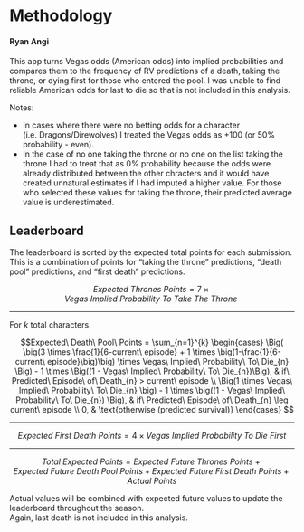 # Methodology

#### Ryan Angi

This app turns Vegas odds (American odds) into implied probabilities and compares them to the frequency of RV predictions of a death, taking the throne, or dying first for those who entered the pool. I was unable to find reliable American odds for last to die so that is not included in this analysis. 

Notes:  

  + In cases where there were no betting odds for a character (i.e. Dragons/Direwolves) I treated the Vegas odds as +100 (or 50% probability - even).  
  + In the case of no one taking the throne or no one on the list taking the throne I had to treat that as 0% probability because the odds were already distributed between the other chracters and it would have created unnatural estimates if I had imputed a higher value. For those who selected these values for taking the throne, their predicted average value is underestimated.  

## Leaderboard  

The leaderboard is sorted by the expected total points for each submission. This is a combination of points for "taking the throne" predictions, "death pool" predictions, and "first death" predictions. 

$$Expected\ Thrones\ Points = 7 \times Vegas\ Implied\ Probability\ To\ Take\ The\ Throne\ $$

----

For $k$ total characters. 

$$Expected\ Death\ Pool\ Points = \sum_{n=1}^{k} \begin{cases}
     \Big( \big(3 \times \frac{1}{6-current\ episode} + 1 \times \big(1-\frac{1}{6-current\ episode}\big)\big) \times Vegas\ Implied\ Probability\ To\ Die_{n} \Big) - 1 \times \Big((1 - Vegas\ Implied\ Probability\ To\ Die_{n})\Big), & if\ Predicted\ Episode\ of\ Death_{n} > current\ episode  \\
     \Big(1 \times Vegas\ Implied\ Probability\ To\ Die_{n} \big) - 1 \times \big((1 - Vegas\ Implied\ Probability\ To\ Die_{n}) \Big),              & if\ Predicted\ Episode\ of\ Death_{n} \leq current\ episode  \\
     0,  & \text{otherwise (predicted survival)}
\end{cases}
$$


----

$$Expected\ First\ Death\ Points = 4 \times Vegas\ Implied\ Probability\ To\ Die\ First$$

----

$$ Total\ Expected\ Points = Expected\ Future\ Thrones\ Points + Expected\ Future\ Death\ Pool\ Points + Expected\ Future\ First\ Death\ Points + Actual\ Points $$

Actual values will be combined with expected future values to update the leaderboard throughout the season.  
Again, last death is not included in this analysis.

